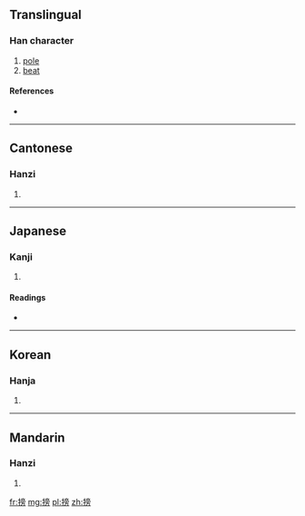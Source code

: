 ==Translingual==

===Han character===
{{Han char|rn=64|rad=手|as=10|sn=13|four=5002<sub>7</sub>|canj=手卜月尸 (QYBS)}}

# [[pole]]
# [[beat]]

====References====
* {{Han ref|kx=0446.220|dkj=12474|dj=0797.060|hdz=31936.030|uh=6412|ud=25618|bh=DD7B|bd=56699}}

----

==Cantonese==

===Hanzi===
{{yue-hanzi|jyut=|y=bong1}}

# {{defn|lang=yue|sort=手10}}

----

==Japanese==

===Kanji===
{{ja-kanji|grade=|rs=手10}}

# {{defn|lang=ja|sort=手10}}

====Readings====
* {{ja-readings|on=[[ほう]] (hō), [[ひょう]] (hyō), [[びょう]] (byō)|kun=[[おおう]] (oou)}}

----

==Korean==

===Hanja===
{{ko-hanja|hangeul=방|eumhun=|rv=bang|mr=pang|y=pang}}

# {{defn|lang=ko|sort=手10}}

----

==Mandarin==

===Hanzi===
{{cmn-hanzi|pin=[[bèng]] ([[beng4]])|wg=peng<sup>4</sup>}}

# {{defn|lang=cmn|sort=手10}}

[[fr:搒]]
[[mg:搒]]
[[pl:搒]]
[[zh:搒]]